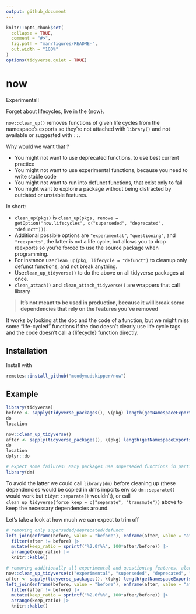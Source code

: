 ```yaml
---
output: github_document
---
```


<!-- README.md is generated from README.Rmd. Please edit that file -->

```r
knitr::opts_chunk$set(
  collapse = TRUE,
  comment = "#>",
  fig.path = "man/figures/README-",
  out.width = "100%"
)
options(tidyverse.quiet = TRUE)
```

# now

Experimental!

Forget about lifecycles, live in the {now}. 

`now::clean_up()` removes functions of given life cycles from the namespace's exports so they're not attached with `library()` and not available or suggested with `::`.

Why would we want that ?

* You might not want to use deprecated functions, to use best current practice
* You might not want to use experimental functions, because you need to write stable code
* You might not want to run into defunct functions, that exist only to fail
* You might want to explore a package without being distracted by outdated or unstable
  features.

In short:

* `clean_up(pkgs)` is `clean_up(pkgs, remove = getOption("now.lifecycles", c("superseded", "deprecated", "defunct")))`.
* Additional possible options are `"experimental"`, `"questioning"`, and `"reexports"`, 
  the latter is not a life cycle, but allows you to drop reexports so you're forced
  to use the source package when programming.
* For instance use`clean_up(pkg, lifecycle = "defunct")` to cleanup only defunct functions, and not break anything.
* Use`clean_up_tidyverse()` to do the above on all tidyverse packages at once.
* `clean_attach()` and `clean_attach_tidyverse()` are wrappers that call library

> **It's not meant to be used in production, because it will break some dependencies that rely on the
features you've removed**

It works by looking at the doc and the code of a function, but we might miss
some "life-cycled" functions if the doc doesn't clearly use life cycle tags and the code
doesn't call a {lifecycle} function directly.

## Installation

Install with

``` r
remotes::install_github("moodymudskipper/now")
```

## Example

```r
library(tidyverse)
before <- sapply(tidyverse_packages(), \(pkg) length(getNamespaceExports(pkg)))
do
location

now::clean_up_tidyverse()
after <- sapply(tidyverse_packages(), \(pkg) length(getNamespaceExports(pkg)))
do
location
dplyr::do

# expect some failures! Many packages use superseded functions in particular
library(dm)
```

To avoid the latter we could call `library(dm)` before cleaning up (these dependencies would
be copied in dm's imports env so `dm::separate()` would work but `tidyr::separate()` wouldn't), or call `clean_up_tidyverse(force_keep = c("separate", "transmute"))` above to keep the necessary dependencies around.

Let's take a look at how much we can expect to trim off

```r
# removing only superseded/deprecated/defunct
left_join(enframe(before, value = "before"), enframe(after, value = "after"), by = "name") |> 
  filter(after != before) |>
  mutate(keep_ratio = sprintf("%2.0f%%", 100*after/before)) |>
  arrange(keep_ratio) |>
  knitr::kable()

# removing additionally all experimental and questioning features, along with reexports
now::clean_up_tidyverse(c("experimental", "superseded", "deprecated", "defunct", "questioning", "reexports"))
after <- sapply(tidyverse_packages(), \(pkg) length(getNamespaceExports(pkg)))
left_join(enframe(before, value = "before"), enframe(after, value = "after"), by = "name") |> 
  filter(after != before) |>
  mutate(keep_ratio = sprintf("%2.0f%%", 100*after/before)) |>
  arrange(keep_ratio) |>
  knitr::kable()
```

